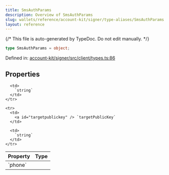 ```yaml
---
title: SmsAuthParams
description: Overview of SmsAuthParams
slug: wallets/reference/account-kit/signer/type-aliases/SmsAuthParams
layout: reference
---
```


{/* This file is auto-generated by TypeDoc. Do not edit manually. */}

```ts
type SmsAuthParams = object;
```

Defined in: [account-kit/signer/src/client/types.ts:86](https://github.com/alchemyplatform/aa-sdk/blob/17aad1f572375d42a06c7e3238078a88a435d459/account-kit/signer/src/client/types.ts#L86)

## Properties

<table>
  <thead>
    <tr>
      <th align="left">Property</th>
      <th align="left">Type</th>
    </tr>
  </thead>

  <tbody>
    <tr>
      <td>
        <a id="phone" /> `phone`
      </td>

      <td>
        `string`
      </td>
    </tr>

    <tr>
      <td>
        <a id="targetpublickey" /> `targetPublicKey`
      </td>

      <td>
        `string`
      </td>
    </tr>

  </tbody>
</table>
